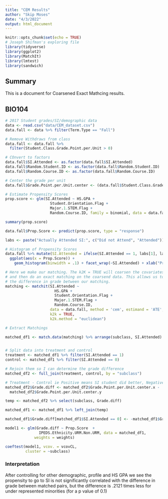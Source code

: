 ```yaml
---
title: "CEM Results"
author: "Skip Moses"
date: "4/3/2022"
output: html_document
---
```


```r
knitr::opts_chunk$set(echo = TRUE)
# Joseph Shifman's exploring file
library(tidyverse)
library(ggplot2)
library(MatchIt)
library(lmtest)
library(sandwich)
```

## Summary

This is a document for Coarsened Exact Mathcing results.

## BIO104

```r
# 2017 Student grades/SI/demographic data
data <- read.csv("data/CEM_dataset.csv")
data.fall <- data %>% filter(Term.Type == "Fall")

# Remove Withdraws from class 
data.fall <- data.fall %>% 
  filter(Student.Class.Grade.Point.per.Unit > 0)

# COnvert to factors
data.fall$SI.Attended <- as.factor(data.fall$SI.Attended)
data.fall$Random.Student.ID <- as.factor(data.fall$Random.Student.ID)
data.fall$Random.Course.ID <- as.factor(data.fall$Random.Course.ID)

# Center the grade per unit
data.fall$Grade.Point.per.Unit.center <- (data.fall$Student.Class.Grade.Point.per.Unit - mean(data.fall$Student.Class.Grade.Point.per.Unit))/sd(data.fall$Student.Class.Grade.Point.per.Unit)
```


```r
# Estimate Propensity Scores
prop.score <- glm(SI.Attended ~ HS.GPA + 
                    Student.Orientation.Flag +
                    Major.1.STEM.Flag +
                    Random.Course.ID, family = binomial, data = data.fall)

summary(prop.score)

data.fall$Prop.Score <- predict(prop.score, type = "response")

labs <- paste("Actually Attended SI:", c("Did not Attend", "Attended"))

# Histogram of Propensity Scores
data.fall %>% mutate(SI.Attended = ifelse(SI.Attended == 1, labs[1], labs[2])) %>% 
  ggplot(aes(x = Prop.Score)) +
    geom_histogram(binwidth = .1) + facet_wrap(~SI.Attended) + xlab("Probability of goint to SI")
```


```r

# Here we make our matching. The k2K = TRUE will coarsen the covariates first
# and then do an exact matching on the coarsend data. This allows us to compute 
# the difference in grade between our matching.
matching <- matchit(SI.Attended ~ 
                      HS.GPA + 
                      Student.Orientation.Flag +
                      Major.1.STEM.Flag +
                      Random.Course.ID,
                    data = data.fall, method = 'cem', estimand = 'ATE',
                    k2k = TRUE,
                    k2k.method = "euclidean")

# Extract Matchings

matched_df1 <- match.data(matching) %>% arrange(subclass, SI.Attended)


# Split data into treatment and control
treatment <- matched_df1 %>% filter(SI.Attended == 1)
control <- matched_df1 %>% filter(SI.Attended == 0)

# Rejoin them so I can determine the grade difference 
matched_df2 <- full_join(treatment, control, by = "subclass")

# Treatment - Control ie Positive means SI student did better, Negative means Non SI student did.
matched_df2$Grade.diff <- matched_df2$Grade.Point.per.Unit.center.x - 
  matched_df2$Grade.Point.per.Unit.center.y

temp <- matched_df2 %>% select(subclass, Grade.diff)

matched_df1 <- matched_df1 %>% left_join(temp)

matched_df1$Grade.diff[matched_df1$SI.Attended == 0] <- -matched_df1$Grade.diff[matched_df1$SI.Attended ==1]

model1 <- glm(Grade.diff ~ Prop.Score  +
               IPEDS.Ethnicity.URM.Non.URM, data = matched_df1,
             weights = weights)

coeftest(model1, vcov. = vcovCL,
         cluster = ~subclass)
```

### Interpretation 

After controlling for other demographic, profile and HS GPA we see the propensity to go to SI is not significantly correlated with the difference in grade between matched pairs, but the difference is .2121 times less for under represented minorities (for a p value of 0.1)
